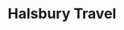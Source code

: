 ---
title: 'Halsbury Travel'
publishedAt: '2024-06-04'
summary: 'Reimagining the possibilities for the UK’s leading specialist educational travel company.'
image: '/images/projects/halsbury-travel.jpg'
type: 'Work'
---